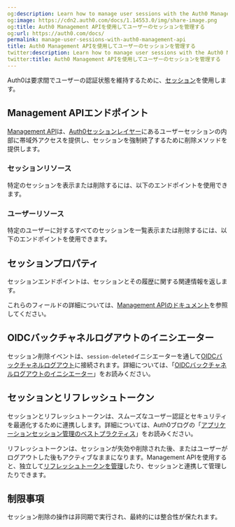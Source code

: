 ```yaml
---
og:description: Learn how to manage user sessions with the Auth0 Management API.
og:image: https://cdn2.auth0.com/docs/1.14553.0/img/share-image.png
og:title: Auth0 Management APIを使用してユーザーのセッションを管理する
og:url: https://auth0.com/docs/
permalink: manage-user-sessions-with-auth0-management-api
title: Auth0 Management APIを使用してユーザーのセッションを管理する
twitter:description: Learn how to manage user sessions with the Auth0 Management API.
twitter:title: Auth0 Management APIを使用してユーザーのセッションを管理する
---
```


Auth0は要求間でユーザーの認証状態を維持するために、[セッション](/users/sessions)を使用します。



## Management APIエンドポイント

[Management API](/docs/api/management/v2)は、[Auth0セッションレイヤー](/users/sessions/session-layers)にあるユーザーセッションの内部に帯域外アクセスを提供し、セッションを強制終了するために削除メソッドを提供します。

### セッションリソース

特定のセッションを表示または削除するには、以下のエンドポイントを使用できます。



### ユーザーリソース

特定のユーザーに対するすべてのセッションを一覧表示または削除するには、以下のエンドポイントを使用できます。



## セッションプロパティ

セッションエンドポイントは、セッションとその履歴に関する関連情報を返します。



これらのフィールドの詳細については、[Management APIのドキュメント](/docs/api/management/v2)を参照してください。

## OIDCバックチャネルログアウトのイニシエーター

セッション削除イベントは、`session-deleted`イニシエーターを通して[OIDCバックチャネルログアウト](/back-channel-logout)に接続されます。詳細については、「[OIDCバックチャネルログアウトのイニシエーター](/oidc-back-channel-logout-initiators)」をお読みください。

## セッションとリフレッシュトークン

セッションとリフレッシュトークンは、スムーズなユーザー認証とセキュリティを最適化するために連携しします。詳細については、Auth0ブログの「[アプリケーションセッション管理のベストプラクティス](https://auth0.com/blog/application-session-management-best-practices)」をお読みください。

リフレッシュトークンは、セッションが失効や削除された後、またはユーザーがログアウトした後もアクティブなままになります。Management APIを使用すると、独立して[リフレッシュトークンを管理](/manage-refresh-tokens-with-auth0-management-api)したり、セッションと連携して管理したりできます。

## 制限事項

セッション削除の操作は非同期で実行され、最終的には整合性が保たれます。